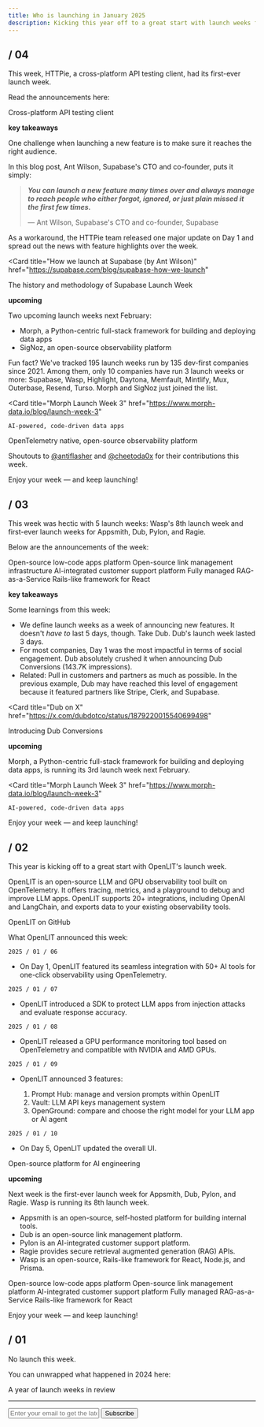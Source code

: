 ```yaml
---
title: Who is launching in January 2025
description: Kicking this year off to a great start with launch weeks from Appsmith, Ragie, Wasp, and 4 more dev tools.
---
```


## / 04

This week, HTTPie, a cross-platform API testing client, had its first-ever launch week.

Read the announcements here:

<Card title="HTTPie Launch Week" href="https://httpie.io/blog/changelog-0026">
    Cross-platform API testing client
</Card>

**key takeaways**

One challenge when launching a new feature is to make sure it reaches the right audience.

In this blog post, Ant Wilson, Supabase's CTO and co-founder, puts it simply:

> **_You can launch a new feature many times over and always manage to reach people who either forgot, ignored, or just plain missed it the first few times._**
>
> — Ant Wilson, Supabase's CTO and co-founder, Supabase

As a workaround, the HTTPie team released one major update on Day 1 and spread out the news with feature highlights over the week.

<Card
  title="How we launch at Supabase (by Ant Wilson)"
  href="https://supabase.com/blog/supabase-how-we-launch"
>
  The history and methodology of Supabase Launch Week
</Card>

**upcoming**

Two upcoming launch weeks next February:

- Morph, a Python-centric full-stack framework for building and deploying data apps
- SigNoz, an open-source observability platform

Fun fact? We've tracked 195 launch weeks run by 135 dev-first companies since 2021. Among them, only 10 companies have run 3 launch weeks or more: Supabase, Wasp, Highlight, Daytona, Memfault, Mintlify, Mux, Outerbase, Resend, Turso. Morph and SigNoz just joined the list.

<Card
    title="Morph Launch Week 3"
    href="https://www.morph-data.io/blog/launch-week-3"
  >
    AI-powered, code-driven data apps
</Card>
<Card
    title="SignOz Launch Week 3"
    href="https://signoz.io/launch-week/"
  >
      OpenTelemetry native, open-source observability platform
</Card>

Shoutouts to [@antiflasher](https://x.com/antiflasher) and [@cheetoda0x](https://x.com/cheetoda0x) for their contributions this week.

Enjoy your week — and keep launching!

## / 03

This week was hectic with 5 launch weeks: Wasp's 8th launch week and first-ever launch weeks for Appsmith, Dub, Pylon, and Ragie.

Below are the announcements of the week:

<Card title="Appsmith Advance Winter 2025 Launch Week" href="https://www.appsmith.com/blog/appsmith-launch-week-1">
    Open-source low-code apps platform
</Card>
<Card title="Dub Launch Week" href="https://dub.link/blog/launch-week-recap">
    Open-source link management infrastructure
</Card>
<Card title="Pylon AI Launch Week" href="https://x.com/search?q=from%3A%40usepylon%20AI%20Launch%20Week&src=typed_query&f=live">
    AI-integrated customer support platform
</Card>
<Card title="Ragie Launch Week" href="https://www.ragie.ai/launch-week-1">
    Fully managed RAG-as-a-Service
</Card>
<Card title="Wasp Launch Week 8" href="https://wasp-lang.dev/blog/2025/01/09/wasp-launch-week-8">
    Rails-like framework for React
</Card>

**key takeaways**

Some learnings from this week:
- We define launch weeks as a week of announcing new features. It doesn't _have to_ last 5 days, though. Take Dub. Dub's launch week lasted 3 days.
- For most companies, Day 1 was the most impactful in terms of social engagement. Dub absolutely crushed it when announcing Dub Conversions (143.7K impressions).
- Related: Pull in customers and partners as much as possible. In the previous example, Dub may have reached this level of engagement because it featured partners like Stripe, Clerk, and Supabase.

<Card
    title="Dub on X"
    href="https://x.com/dubdotco/status/1879220015540699498"
  >
  Introducing Dub Conversions
</Card>

**upcoming**

Morph, a Python-centric full-stack framework for building and deploying data apps, is running its 3rd launch week next February.

<Card
    title="Morph Launch Week 3"
    href="https://www.morph-data.io/blog/launch-week-3"
  >
    AI-powered, code-driven data apps
</Card>

Enjoy your week — and keep launching!

## / 02

This year is kicking off to a great start with OpenLIT's launch week.

OpenLIT is an open-source LLM and GPU observability tool built on OpenTelemetry. It offers tracing, metrics, and a playground to debug and improve LLM apps. OpenLIT supports 20+ integrations, including OpenAI and LangChain, and exports data to your existing observability tools.

<Card title="openlit/openlit" href="https://github.com/openlit/openlit">
  OpenLIT on GitHub
</Card>

What OpenLIT announced this week:

`2025 / 01 / 06`

- On Day 1, OpenLIT featured its seamless integration with 50+ AI tools for one-click observability using OpenTelemetry.

`2025 / 01 / 07`

- OpenLIT introduced a SDK to protect LLM apps from injection attacks and evaluate response accuracy.

`2025 / 01 / 08`

- OpenLIT released a GPU performance monitoring tool based on OpenTelemetry and compatible with NVIDIA and AMD GPUs.

`2025 / 01 / 09`

- OpenLIT announced 3 features:

    1. Prompt Hub: manage and version prompts within OpenLIT
    2. Vault: LLM API keys management system
    3. OpenGround: compare and choose the right model for your LLM app or AI agent

`2025 / 01 / 10`

- On Day 5, OpenLIT updated the overall UI.

<Card title="OpenLIT Launch Week" href="/lw/2025#01" horizontal>
    Open-source platform for AI engineering
</Card>

**upcoming**

Next week is the first-ever launch week for Appsmith, Dub, Pylon, and Ragie. Wasp is running its 8th launch week.

- Appsmith is an open-source, self-hosted platform for building internal tools.
- Dub is an open-source link management platform.
- Pylon is an AI-integrated customer support platform.
- Ragie provides secure retrieval augmented generation (RAG) APIs.
- Wasp is an open-source, Rails-like framework for React, Node.js, and Prisma.

<Card title="Appsmith Advance Winter 2025 Launch Week" href="https://www.appsmith.com/event/appsmith-advance-winter-2025-launch" horizontal>
    Open-source low-code apps platform
</Card>
<Card title="Dub Launch Week" href="https://dub.link/blog/launch-week-recap">
    Open-source link management platform
</Card>
<Card title="Pylon AI Launch Week" href="https://x.com/search?q=from%3A%40usepylon%20AI%20Launch%20Week&src=typed_query&f=live">
    AI-integrated customer support platform
</Card>
<Card title="Ragie Launch Week" href="https://www.ragie.ai/launch-week-1">
  Fully managed RAG-as-a-Service
</Card>
<Card title="Wasp Launch Week 8" href="https://wasp-lang.dev/blog/2025/01/09/wasp-launch-week-8">
  Rails-like framework for React
</Card>

Enjoy your week — and keep launching!

## / 01

No launch this week.

You can unwrapped what happened in 2024 here:

<Card title="2024 Unwrapped" href="../2024/wrapped">
  A year of launch weeks in review
</Card>

---

<form
  action="https://buttondown.com/api/emails/embed-subscribe/launchweek.dev"
  method="post"
  target="popupwindow"
  onsubmit="window.open('https://buttondown.com/launchweek.dev', 'popupwindow')"
  class="embeddable-buttondown-form"
>
  <input
    type="email"
    name="email"
    placeholder="Enter your email to get the latest updates"
    id="bd-email"
  />
  <input type="submit" value="Subscribe" />
</form>
